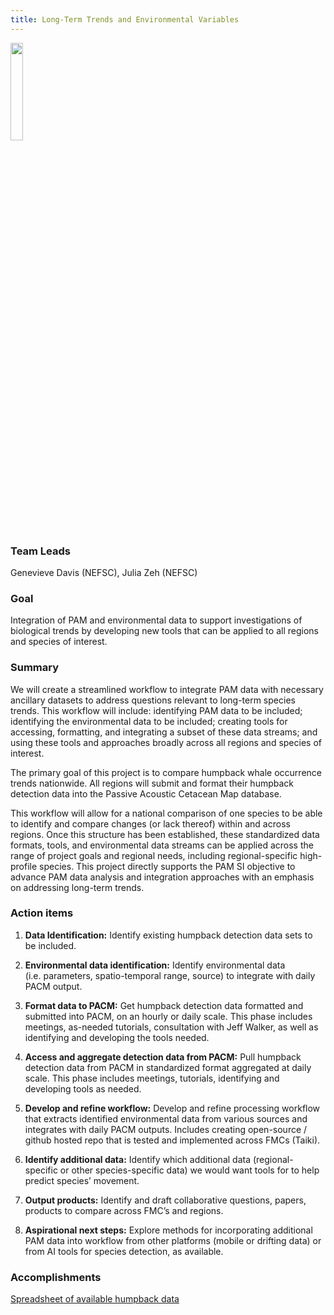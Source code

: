 ```yaml
---
title: Long-Term Trends and Environmental Variables 
---
```


![](/content/images/Priority_project_graphics/Climate_trends/humpback_whale.png){width=20%}

### Team Leads
Genevieve Davis (NEFSC), Julia Zeh (NEFSC)

### Goal
Integration of PAM and environmental data to support investigations of biological trends by developing new tools that can be applied to all regions and species of interest. 

### Summary
We will create a streamlined workflow to integrate PAM data with necessary ancillary datasets to address questions relevant to long-term species trends. This workflow will include: identifying PAM data to be included; identifying the environmental data to be included; creating tools for accessing, formatting, and integrating a subset of these data streams; and using these tools and approaches broadly across all regions and species of interest. 

The primary goal of this project is to compare humpback whale occurrence trends nationwide. All regions will submit and format their humpback detection data into the Passive Acoustic Cetacean Map database. 

This workflow will allow for a national comparison of one species to be able to identify and compare changes (or lack thereof) within and across regions. Once this structure has been established, these standardized data formats, tools, and environmental
data streams can be applied across the range of project goals and regional needs, including regional-specific high-profile species. This project directly supports the PAM SI objective to advance PAM data analysis and integration approaches with an emphasis on addressing long-term trends.

### Action items
1. **Data Identification:** Identify existing humpback detection data sets to be included. 

2. **Environmental data identification:** Identify environmental data (i.e. parameters, spatio-temporal range, source) to integrate with daily PACM output. 

3. **Format data to PACM:** Get humpback detection data formatted and submitted into PACM, on an hourly or daily scale. This phase includes meetings, as-needed tutorials, consultation with Jeff Walker, as well as identifying and developing the tools needed. 

4. **Access and aggregate detection data from PACM:** Pull humpback detection data from PACM in standardized format aggregated at daily scale. This phase includes meetings, tutorials, identifying and developing tools as needed. 

5. **Develop and refine workflow:** Develop and refine processing workflow that extracts identified environmental data from various sources and integrates with daily PACM outputs. Includes creating open-source / github hosted repo that is tested and implemented across FMCs (Taiki). 

6. **Identify additional data:** Identify which additional data (regional-specific or other species-specific data) we would want tools for to help predict species' movement. 

7. **Output products:** Identify and draft collaborative questions, papers, products to compare across FMC’s and regions. 

8. **Aspirational next steps:** Explore methods for incorporating additional PAM data into workflow from other platforms (mobile or drifting data) or from AI tools for species detection, as available.

### Accomplishments
[Spreadsheet of available humpback data](https://docs.google.com/spreadsheets/u/0/d/128jZhAl3YAP3QF2Ww7e04CSRxMch5IIFebsX2NqFFpU/edit)



